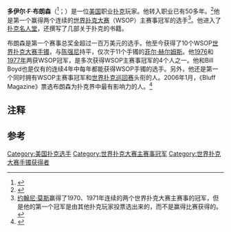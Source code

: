{{TA
|1=zh-cn:多伊尔; zh-hk:杜爾
|2=zh-cn:布朗森; zh-hk:賓臣
}}{{infobox poker player
|name=多伊尔·布朗森<br />{{lang|en|Doyle Brunson}}
|nickname=Texas Dolly、Big Papa、The Godfather（扑克教父）
|image=Doyle Brunson.jpg
|caption=[[2006年世界扑克大赛|2006年]][[世界扑克大赛|世界扑克大赛]]上的布朗森
|hometown=[[美国|美国]][[内华达州|内华达州]][[拉斯维加斯|拉斯维加斯]]
|birth_date={{birth date and age|1933|8|10}}
|wsop bracelet count=10
|wsop final tables=
|wsop money finishes=34
|wsop main event best finish rank=冠军
|wsop main event best finish year
|multi-year wsop winner=[[1976年世界扑克大赛|1976年]]、[[1977年世界扑克大赛|1977年]]
|wpt titles=1
|wpt final tables=3
|wpt money finishes=6
|updated=2010-09-12
}}

'''多伊尔·F·布朗森'''（{{lang-en|Doyle F. Brunson}}<ref name=name>{{cite web |url=http://images.nictusa.com/cgi-bin/fecimg/?28930297640 |title=F.E.C. Image |publisher=Federal Election Commission |date=2007年11月28日 |accessdate=2008年8月24日 |deadurl=yes |archiveurl=https://web.archive.org/web/20150608185324/http://images.nictusa.com/cgi-bin/fecimg/?28930297640 |archivedate=2015年6月8日 }}</ref>；{{bd|1933年|8月20日|||catIdx=B}}）是一位[[美国|美国]]职业[[扑克|扑克]]玩家。他转入职业已有50多年。<ref>{{cite web|author=Ryan Bernstein|date=|url=http://www.hofmag.com/content/view/692/30/1/0/|title=Doyle Brunson: Poker's Ace is Poker's King|publisher=The Hall of Fame Network|accessdate=2008年5月8日|deadurl=yes|archiveurl=https://web.archive.org/web/20150702183306/http://www.hofmag.com/content/view/692/30/1/0/|archivedate=2015年7月2日}}</ref>他是第一个赢得两个连续的[[世界扑克大赛|世界扑克大赛]]（WSOP）主赛事冠军的选手<ref group="注">[[约翰尼·莫斯|约翰尼·莫斯]]赢得了1970、1971年连续的两个世界扑克大赛主赛事的冠军，但是他的第一个冠军是由其他扑克玩家投票选出来的，而不是赢得比赛获得的。</ref>。他进入了[[扑克名人堂|扑克名人堂]]，还撰写了几部关于扑克的书籍。

布朗森是第一个赛事总奖金超过一百万美元的选手。他至今获得了10个WSOP[[世界扑克大赛|世界扑克大赛手镯]]，与[[陈强尼|陈强尼]]持平，仅次于11个手镯的[[菲尔·赫尔姆斯|菲尔·赫尔姆斯]]。他[[1976年世界扑克大赛|1976]]和[[1977年世界扑克大赛|1977年]]两获WSOP冠军，是多次获得WSOP主赛事冠军的4个人之一。他和Bill Boyd也是仅有的连续4年中每年都能获得WSOP手镯的选手。另外，他还是第一个同时拥有WSOP主赛事冠军和[[世界扑克巡回赛|世界扑克巡回赛]]头衔的人。2006年1月，《Bluff Magazine》票选布朗森为扑克界中最有影响力的人。<ref>{{cite web|author=|year=2006|url=http://www.bluffmagazine.com/magazine/Poker%27s-Power-20%3A-The-Most-Influential-People-in-Poker-Bluff-Staff-340.htm|title=Poker's Power 20: The Most Influential People in Poker|publisher=Bluff Magazine|accessdate=2011年8月13日|deadurl=yes|archiveurl=https://web.archive.org/web/20080606054041/http://www.bluffmagazine.com/magazine/Poker%27s%2DPower%2D20%3A%2DThe%2DMost%2DInfluential%2DPeople%2Din%2DPoker%2DBluff%2DStaff-340.htm|archivedate=2008年6月6日}}</ref>

==注释==
{{Reflist|group="注"}}

==参考==
{{Reflist}}

{{World Series of Poker winners}}

{{Authority control}}
[[Category:美国扑克选手|Category:美国扑克选手]]
[[Category:世界扑克大赛主赛事冠军|Category:世界扑克大赛主赛事冠军]]
[[Category:世界扑克大赛手镯获得者|Category:世界扑克大赛手镯获得者]]